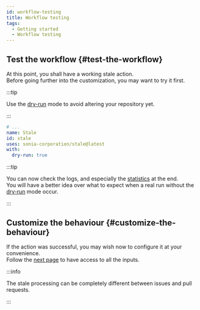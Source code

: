 ```yaml
---
id: workflow-testing
title: Workflow testing
tags:
  - Getting started
  - Workflow testing
---
```


## Test the workflow {#test-the-workflow}

At this point, you shall have a working stale action.  
Before going further into the customization, you may want to try it first.

:::tip

Use the [dry-run](../dry-run-input) mode to avoid altering your repository yet.

:::

```yml {5-6} title=".github/workflows/stale.yml"
# ...
name: Stale
id: stale
uses: sonia-corporation/stale@latest
with:
  dry-run: true
```

:::tip

You can now check the logs, and especially the [statistics](../statistics) at the end.  
You will have a better idea over what to expect when a real run without the [dry-run](../dry-run-input) mode occur.

:::

## Customize the behaviour {#customize-the-behaviour}

If the action was successful, you may wish now to configure it at your convenience.  
Follow the [next page](../all-inputs) to have access to all the inputs.

:::info

The stale processing can be completely different between issues and pull requests.

:::
